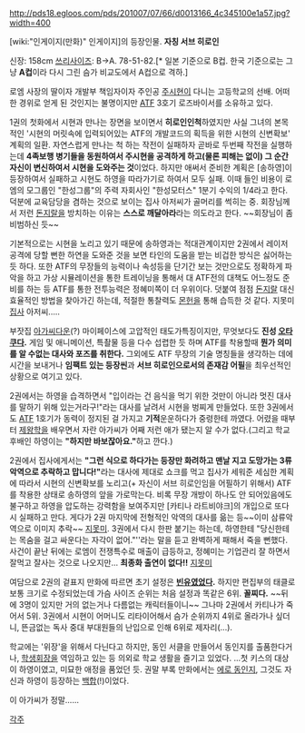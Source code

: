 http://pds18.egloos.com/pds/201007/07/66/d0013166_4c345100e1a57.jpg?width=400

[wiki:"인게이지(만화)" 인게이지]의 등장인물. '''자칭 서브 히로인'''

신장: 158cm
[[쓰리사이즈]]: B→A. 78-51-82.[* 일본 기준으로 B컵. 한국 기준으로는 그냥 '''A컵'''이라 다시 그린 슴가 비교도에서 A컵으로 격하.]

로엠 사장의 딸이자 개발부 책임자이자 주인공 [[주시현]]이 다니는 고등학교의 선배. 어떠한 경위로 얻게 된 것인지는 불명이지만 [[ATF]] 3호기 로즈바이서를 소유하고 있다.

1권의 첫화에서 시현과 만나는 장면을 보이면서 '''히로인인척'''하였지만 사실 그녀의 본목적인 '시현의 머릿속에 입력되어있는 ATF의 개발코드의 획득을 위한 시현의 신변확보' 계획의 일환. 자연스럽게 만나는 척 하는 작전이 실패하자 곧바로 두번째 작전을 실행하는데 '''4족보행 병기들을 동원하여서 주시현을 공격하게 하고(물론 피해는 없이) 그 순간 자신이 변신하여서 시현을 도와주는 것'''이었다. 하지만 애써서 준비한 계획은 [송하영]이 등장하여서 실패하고 시현도 하영을 따라가기로 하여서 모두 실패. 이때 들인 비용이 로엠의 모그룹인 "한성그룹"의 주력 자회사인 "한성모터스" 1분기 수익의 1/4라고 한다. 덕분에 교육담당을 겸하는 것으로 보이는 집사 아저씨가 골머리를 썩히는 중. 회장님께서 저런 [[돈지랄]]을 방치하는 이유는 '''스스로 깨달아라'''라는 의도라고 한다. ~~회장님이 좀 비범하신 듯~~

기본적으로는 시현을 노리고 있기 때문에 송하영과는 적대관계이지만 2권에서 레이저 공격에 당할 뻔한 하연을 도와준 것을 보면 타인의 도움을 받는 비겁한 방식은 싫어하는 듯 하다. 또한 ATF의 무장들의 능력이나 속성등을 단기간 보는 것만으로도 정확하게 파악을 하고 가상 시뮬레이션을 통한 트레이닝을 통해서 대 ATF전의 대책도 어느정도 준비를 하는 등 ATF를 통한 전투능력은 정혜미쪽이 더 우위이다. 덧붙여 점점 [[돈지랄]] 대신 효율적인 방법을 찾아가긴 하는데, 적절한 통찰력도 [[몬헌]]을 통해 습득한 것 같다. 지못미 [[집사]] 아저씨.....

부잣집 [[아가씨]]다운(?) 마이페이스에 고압적인 태도가특징이지만, 무엇보다도 '''진성 [[오타쿠]]다.''' 게임 및 애니메이션, 특촬물 등을 다수 섭렵한 듯 하며 ATF를 착용할때 '''뭔가 의미를 알 수없는 대사와 포즈를 취한다.''' 그외에도 ATF 무장의 기술  명칭들을 생각하는 데에 시간을 보내거나 '''임팩트 있는 등장씬'''과 '''서브 히로인으로서의 존재감 어필'''을 최우선적인 상황으로 여기고 있다. 

2권에서는 하영을 습격하면서 "입이라는 건 음식을 먹기 위한 것만이 아니라 멋진 대사를 말하기 위해 있는거라구!"라는 대사를 날려서 시현을 벙찌게 만들었다. 또한 3권에서도 [[ATF]] 1호기가 동력이 정지된 걸 가지고 '''기적'''운운하다가  중령한테 까였다.  어렸을 때부터 [[제왕학]]을 배우면서 자란 아가씨가 어째 저런 애가 됐는지 알 수가 없다.(그리고 학교 후배인 하영이는 '''"하지만 바보잖아요."'''하고 깐다.)

2권에서 집사에게서는 '''"그런 식으로 하다가는 등장만 화려하고 맨날 지고 도망가는 3류 악역으로 추락하고 맙니다!"'''라는 대사에 제대로 쇼크를 먹고 집사가 세워준 세심한 계획에 따라서 시현의 신변확보를 노리고(+ 자신이 서브 히로인임을 어필하기 위해서) ATF를 착용한 상태로 송하영의 앞을 가로막는다. 비록 무장 개방이 하나도 안 되어있음에도 불구하고 하영을 압도하는 강력함을 보여주지만 [카티나 라트비야크]의 개입으로 또다시 실패하고 만다.  게다가 2권 마지막에 전형적인 악역의 대사를 읆는 등~~이미 삼류악역으로 이미지 추락~~ [[지못미]]. 3권에서 다시 한판 붙기는 하는데, 하영한테 "당신한테는 목숨을 걸고 싸운다는 자각이 없어."''라는 말을 듣고 완벽하게 패해서 죽을 뻔했다. 
사건이 끝난 뒤에는 로엠이 전쟁특수로 매출이 급등하고, 정혜미는 기업관리 잘 하면서 잘먹고 잘사는 것으로 나오지만... '''최종화 출연이 없다!!''' [[지못미]]

여담으로 2권의 겉표지 만화에 따르면 초기 설정은 '''[[빈유]]였었다.''' 하지만 편집부의 태클로 보통 크기로 수정되었는데 가슴 사이즈 순위는 처음 설정과 똑같은 6위. '''꼴찌다.''' ~~뒤에 3명이 있지만 거의 없는거나 다름없는 캐릭터들이니~~ 그나마 2권에서 카티나가 죽어서 5위. 3권에서 시현이 어머니도 리타이어해서 슴가 순위까지 4위로 올라가나 싶더니, 뜬금없는 독사 중대 부대원들의 난입으로 인해 6위로 제자리(...).

학교에는 '위장'을 위해서 다닌다고 하지만, 동인 서클을 만들어서 동인지를 출품한다거나, [[학생회장]]을 역임하고 있는 등 의외로 학교 생활을 즐기고 있었다. ...첫 키스의 대상이 하영이였고, 미묘한 애정을 품었던 듯. 권말 부록 만화에서는 [[에로 동인지]], 그것도 자신과 하영이 등장하는 [[백합]](!)이었다. 

이 아가씨가 정말......

[[각주]]
